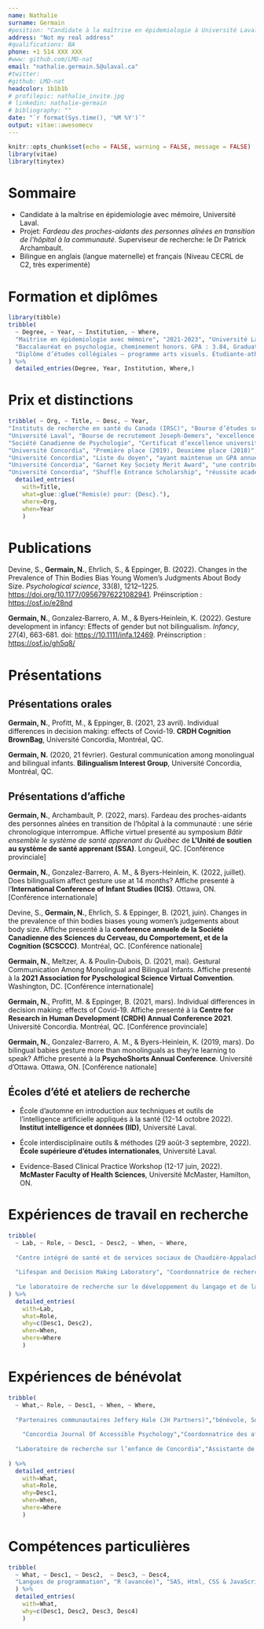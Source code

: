 ```yaml
---
name: Nathalie
surname: Germain
#position: "Candidate à la maîtrise en épidemiologie à Université Laval"
address: "Not my real address"
#qualifications: BA
phone: +1 514 XXX XXX
#www: github.com/LMD-nat
email: "nathalie.germain.5@ulaval.ca"
#twitter: 
#github: LMD-nat
headcolor: 1b1b1b
# profilepic: nathalie_invite.jpg
# linkedin: nathalie-germain
# bibliography: ""
date: "`r format(Sys.time(), '%M %Y')`"
output: vitae::awesomecv
---
```


```r
knitr::opts_chunk$set(echo = FALSE, warning = FALSE, message = FALSE)
library(vitae)
library(tinytex)
```

# Sommaire

-   Candidate à la maîtrise en épidemiologie avec mémoire, Université Laval.
-   Projet: *Fardeau des proches-aidants des personnes aînées en transition de l'hôpital à la communauté*. Superviseur de recherche: le Dr Patrick Archambault.
-   Bilingue en anglais (langue maternelle) et français (Niveau CECRL de C2, très experimenté)

# Formation et diplômes

```r
library(tibble)
tribble(
  ~ Degree, ~ Year, ~ Institution, ~ Where, 
  "Maitrise en épidemiologie avec mémoire", "2021-2023", "Université Laval", "Québec, Canada", 
  "Baccalauréat en psychologie, cheminement honors. GPA : 3.84, Graduation avec distinctions", "2016-2019", "Université Concordia", "Montréal, Canada",
  "Diplôme d’études collégiales – programme arts visuels. Étudiante-athlète, équipe féminine de rugby", "2013-2016", "Collège John Abbott", "Montréal, Canada",
) %>% 
  detailed_entries(Degree, Year, Institution, Where,)
```

# Prix et distinctions

```r
tribble( ~ Org, ~ Title, ~ Desc, ~ Year, 
"Instituts de recherche en santé du Canada (IRSC)", "Bourse d’études supérieures du Canada au niveau de la maitrise", "travaux de recherche de haute qualité ainsi que des réalisations communautaires et universitaires exceptionnelles (prix de 17500$)", "2022",
"Université Laval", "Bourse de recrutement Joseph-Demers", "excellence académique et ayant présenté un excellent protocole de recherche pour les travaux de mémoire de maîtrise (prix de 7500$)", "2021",
"Société Canadienne de Psychologie", "Certificat d’excellence universitaire", "ayant présenté un de les meilleurs travaux (dissertation, maîtrise et thèse) au niveau du baccalauréat à l'Université Concordia", "2019",
"Université Concordia", "Première place (2019), Deuxième place (2018)", "présenter une méthodologie en équipe pour le concours Inter-University Psychology Case Competition", "2018 & 2019",
"Université Concordia", "Liste du doyen", "ayant maintenue un GPA annuel de 3.75 ", "2016-2017, 2018-2019",
"Université Concordia", "Garnet Key Society Merit Award", "une contribution exceptionnelle à la 60e Garnet Key Society", "2018",
"Université Concordia", "Shuffle Entrance Scholarship", "réussite académique exceptionnelle (Bourse de 1000$)", "2016") %>% 
  detailed_entries(
    with=Title, 
    what=glue::glue("Remis(e) pour: {Desc}."), 
    where=Org, 
    when=Year
    )
```

# Publications

```{=tex}
\setlength{\parindent}{-0.2in}
\setlength{\leftskip}{0.2in}
\setlength{\parskip}{8pt}
```
\noindent

Devine, S., **Germain, N.**, Ehrlich, S., & Eppinger, B. (2022). Changes in the Prevalence of Thin Bodies Bias Young Women's Judgments About Body Size. *Psychological science*, 33(8), 1212--1225. <https://doi.org/10.1177/09567976221082941>. Préinscription : <https://osf.io/e28nd>

**Germain, N.**, Gonzalez‐Barrero, A. M., & Byers‐Heinlein, K. (2022). Gesture development in infancy: Effects of gender but not bilingualism. *Infancy*, 27(4), 663-681. doi: <https://10.1111/infa.12469>. Préinscription : <https://osf.io/gh5q8/>

\vspace{4pt}

# Présentations

```{=tex}
\setlength{\parindent}{-0.2in}
\setlength{\leftskip}{0.2in}
\setlength{\parskip}{8pt}
```
\noindent

\vspace{1pt}

## Présentations orales

**Germain, N.**, Profitt, M., & Eppinger, B. (2021, 23 avril). Individual differences in decision making: effects of Covid-19. **CRDH Cognition BrownBag**, Université Concordia, Montréal, QC.

**Germain, N.** (2020, 21 février). Gestural communication among monolingual and bilingual infants. **Bilingualism Interest Group**, Université Concordia, Montréal, QC.

\vspace{1pt}

## Présentations d'affiche

**Germain, N.**, Archambault, P. (2022, mars). Fardeau des proches-aidants des personnes aînées en transition de l'hôpital à la communauté : une série chronologique interrompue. Affiche virtuel presenté au symposium *Bâtir ensemble le système de santé apprenant du Québec* de **L'Unité de soutien au système de santé apprenant (SSA)**. Longeuil, QC. [Conférence provinciale]

**Germain, N.**, Gonzalez-Barrero, A. M., & Byers-Heinlein, K. (2022, juillet). Does bilingualism affect gesture use at 14 months? Affiche presenté à l'**International Conference of Infant Studies (ICIS)**. Ottawa, ON. [Conférence internationale]

Devine, S., **Germain, N.**, Ehrlich, S. & Eppinger, B. (2021, juin). Changes in the prevalence of thin bodies biases young women's judgements about body size. Affiche presenté à la **conference annuele de la Société Canadienne des Sciences du Cerveau, du Comportement, et de la Cognition (SCSCCC)**. Montréal, QC. [Conférence nationale]

**Germain, N.**, Meltzer, A. & Poulin-Dubois, D. (2021, mai). Gestural Communication Among Monolingual and Bilingual Infants. Affiche presenté à la **2021 Association for Pyschological Science Virtual Convention**. Washington, DC. [Conférence internationale]

**Germain, N.**, Profitt, M. & Eppinger, B. (2021, mars). Individual differences in decision making: effects of Covid-19. Affiche presenté à la **Centre for Research in Human Development (CRDH) Annual Conference 2021**. Université Concordia. Montréal, QC. [Conférence provinciale]

**Germain, N.**, Gonzalez-Barrero, A. M., & Byers-Heinlein, K. (2019, mars). Do bilingual babies gesture more than monolinguals as they're learning to speak? Affiche presenté à la **PsychoShorts Annual Conference**. Université d'Ottawa. Ottawa, ON. [Conférence nationale]

\vspace{1pt}

## Écoles d'été et ateliers de recherche

-   École d'automne en introduction aux techniques et outils de l'intelligence artificielle appliqués à la santé (12-14 octobre 2022). **Institut intelligence et données (IID)**, Université Laval.

-   École interdisciplinaire outils & méthodes (29 août-3 septembre, 2022). **École supérieure d'études internationales**, Université Laval.

-   Evidence-Based Clinical Practice Workshop (12-17 juin, 2022). **McMaster Faculty of Health Sciences**, Université McMaster, Hamilton, ON.

# Expériences de travail en recherche

```r
tribble(
  ~ Lab, ~ Role, ~ Desc1, ~ Desc2, ~ When, ~ Where, 
  
  "Centre intégré de santé et de services sociaux de Chaudière-Appalaches", "Chercheure étudiante, Superviseur : Dr Patrick Archambault","Planification des projets de recherche et la réalisation d'analyses statistiques", "Programmation et construction du site web du laboratoire", "Septembre 2021 – présent", "Hôpital Hôtel-Dieu de Lévis", 
  
  "Lifespan and Decision Making Laboratory", "Coordonnatrice de recherche, Superviseur : Dr Ben Eppinger","Design, réalisation et rédaction d’études comportementales en psychologie", "Analyse statistique des données recueillies, programmation des tâches, recrutement", "Août 2020 – Août 2021", "Université Concordia",  
  
  "Le laboratoire de recherche sur le développement du langage et de la cognition", "Coordonnatrice de recherche, Superviseure : Dre Diane Poulin-Dubois","Allocation des tâches, ressources et projets de recherches aux étudiants bénévoles, recrutement", "Administration financière : système de paie, gestion du budget et fonds de recherche", "Juillet 2019 – Août 2020", "Université Concordia"
) %>% 
  detailed_entries(
    with=Lab, 
    what=Role, 
    why=c(Desc1, Desc2),
    when=When, 
    where=Where
    )
```

# Expériences de bénévolat

```r
tribble(
  ~ What,~ Role, ~ Desc1, ~ When, ~ Where,
  
  "Partenaires communautaires Jeffery Hale (JH Partners)","bénévole, Superviseure: Elise Holloway", "Participé à la gestion du Centre de jour et la Caregivers’ Circle — services de soutien pour des proches aidants", "Juin 2022 – présent","Hôpital Jeffery Hale",
  
    "Concordia Journal Of Accessible Psychology","Coordonnatrice des affaires sociales et publiques, Superviseure: Alexa Ruel", "Promotion virtuelle du journal étudiant annuel du département de psychologie, l’organisation des évènements virtuels", "Août 2020 – Août 2021","Université Concordia",
  
  "Laboratoire de recherche sur l’enfance de Concordia","Assistante de recherche, Superviseure : Dre Krista Byers-Heinlein", "Gestion des entrées de données et participation à la cueillette de donnée auprès des enfants et parents participant", "Juillet 2017 – Juin 2019","Université Concordia",
  
) %>% 
  detailed_entries(
    with=What,
    what=Role,
    why=Desc1,
    when=When, 
    where=Where
    )
```

# Compétences particulières

```r
tribble(
  ~ What, ~ Desc1, ~ Desc2,  ~ Desc3, ~ Desc4,
  "Langues de programmation", "R (avancée)", "SAS, Html, CSS & JavaScript (intermédiaire)", "Python (débutant)", "Git, TeX & Markdown (débutant)"
  ) %>% 
  detailed_entries(
    with=What,
    why=c(Desc1, Desc2, Desc3, Desc4)
    )
```
